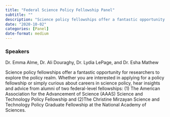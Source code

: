 ```yaml
---
title: "Federal Science Policy Fellowship Panel"
subtitle: ""
description: "Science policy fellowships offer a fantastic opportunity for researchers to explore the policy realm. "
date: "2020-10-02"
categories: [Panel]
date-format: medium 
---
```


### Speakers  
Dr. Emma Alme, Dr. Ali Douraghy, Dr. Lydia LePage, and Dr. Esha Mathew

Science policy fellowships offer a fantastic opportunity for researchers to explore the policy realm. Whether you are interested in applying for a policy fellowship or simply curious about careers in science policy, hear insights and advice from alumni of two federal-level fellowships: (1) The American Association for the Advancement of Science (AAAS) Science and Technology Policy Fellowship and (2)The Christine Mirzayan Science and Technology Policy Graduate Fellowship at the National Academy of Sciences.

